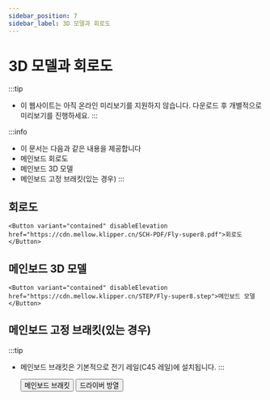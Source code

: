 ```yaml
---
sidebar_position: 7
sidebar_label: 3D 모델과 회로도
---
```




# 3D 모델과 회로도


:::tip
* 이 웹사이트는 아직 온라인 미리보기를 지원하지 않습니다. 다운로드 후 개별적으로 미리보기를 진행하세요.
:::

:::info
* 이 문서는 다음과 같은 내용을 제공합니다
* 메인보드 회로도
* 메인보드 3D 모델
* 메인보드 고정 브래킷(있는 경우)
:::

## 회로도

    <Button variant="contained" disableElevation href="https://cdn.mellow.klipper.cn/SCH-PDF/Fly-super8.pdf">회로도</Button>


## 메인보드 3D 모델

    <Button variant="contained" disableElevation href="https://cdn.mellow.klipper.cn/STEP/Fly-super8.step">메인보드 모델</Button>


## 메인보드 고정 브래킷(있는 경우)

:::tip
* 메인보드 브래킷은 기본적으로 전기 레일(C45 레일)에 설치됩니다.
:::

    <Button variant="contained" disableElevation href="https://www.printables.com/model/351445-snakeoilxys-mellow-super-8-din-mounter-remix">메인보드 브래킷</Button>
    <Button variant="contained" disableElevation href="https://www.printables.com/model/521770-voron-mellow-super8-pro-drives-dual-fans">드라이버 방열</Button>